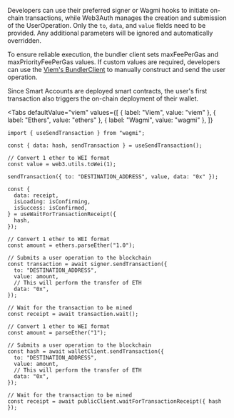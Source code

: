 
Developers can use their preferred signer or Wagmi hooks to initiate on-chain transactions, while
Web3Auth manages the creation and submission of the UserOperation. Only the `to`, `data`, and
`value` fields need to be provided. Any additional parameters will be ignored and automatically
overridden.

To ensure reliable execution, the bundler client sets maxFeePerGas and maxPriorityFeePerGas values.
If custom values are required, developers can use the
[Viem's BundlerClient](https://viem.sh/account-abstraction/clients/bundler#bundler-client) to
manually construct and send the user operation.

Since Smart Accounts are deployed smart contracts, the user's first transaction also triggers the
on-chain deployment of their wallet.

<Tabs
  defaultValue="viem"
  values={[
    { label: "Viem", value: "viem" },
    { label: "Ethers", value: "ethers" },
    { label: "Wagmi", value: "wagmi" },
  ]}
>

<TabItem value="wagmi">

```tsx
import { useSendTransaction } from "wagmi";

const { data: hash, sendTransaction } = useSendTransaction();

// Convert 1 ether to WEI format
const value = web3.utils.toWei(1);

sendTransaction({ to: "DESTINATION_ADDRESS", value, data: "0x" });

const {
  data: receipt,
  isLoading: isConfirming,
  isSuccess: isConfirmed,
} = useWaitForTransactionReceipt({
  hash,
});
```

</TabItem>
<TabItem value="ethers">

```tsx
// Convert 1 ether to WEI format
const amount = ethers.parseEther("1.0");

// Submits a user operation to the blockchain
const transaction = await signer.sendTransaction({
  to: "DESTINATION_ADDRESS",
  value: amount,
  // This will perform the transfer of ETH
  data: "0x",
});

// Wait for the transaction to be mined
const receipt = await transaction.wait();
```

</TabItem>
<TabItem value="viem">

```tsx
// Convert 1 ether to WEI format
const amount = parseEther("1");

// Submits a user operation to the blockchain
const hash = await walletClient.sendTransaction({
  to: "DESTINATION_ADDRESS",
  value: amount,
  // This will perform the transfer of ETH
  data: "0x",
});

// Wait for the transaction to be mined
const receipt = await publicClient.waitForTransactionReceipt({ hash });
```

</TabItem>
</Tabs>
